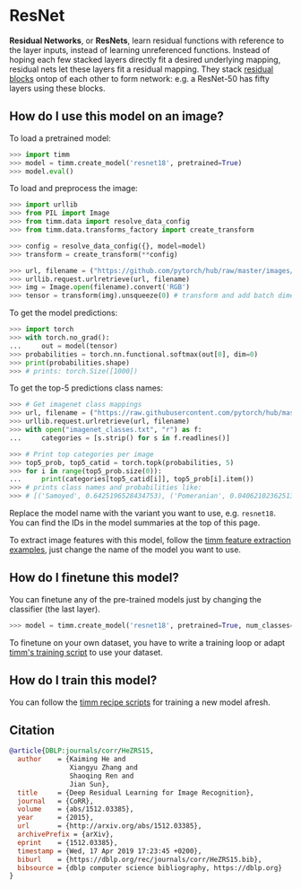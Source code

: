 # ResNet

**Residual Networks**, or **ResNets**, learn residual functions with reference to the layer inputs, instead of learning unreferenced functions. Instead of hoping each few stacked layers directly fit a desired underlying mapping, residual nets let these layers fit a residual mapping. They stack [residual blocks](https://paperswithcode.com/method/residual-block) ontop of each other to form network: e.g. a ResNet-50 has fifty layers using these blocks. 

## How do I use this model on an image?

To load a pretrained model:

```py
>>> import timm
>>> model = timm.create_model('resnet18', pretrained=True)
>>> model.eval()
```

To load and preprocess the image:

```py 
>>> import urllib
>>> from PIL import Image
>>> from timm.data import resolve_data_config
>>> from timm.data.transforms_factory import create_transform

>>> config = resolve_data_config({}, model=model)
>>> transform = create_transform(**config)

>>> url, filename = ("https://github.com/pytorch/hub/raw/master/images/dog.jpg", "dog.jpg")
>>> urllib.request.urlretrieve(url, filename)
>>> img = Image.open(filename).convert('RGB')
>>> tensor = transform(img).unsqueeze(0) # transform and add batch dimension
```

To get the model predictions:

```py
>>> import torch
>>> with torch.no_grad():
...     out = model(tensor)
>>> probabilities = torch.nn.functional.softmax(out[0], dim=0)
>>> print(probabilities.shape)
>>> # prints: torch.Size([1000])
```

To get the top-5 predictions class names:

```py
>>> # Get imagenet class mappings
>>> url, filename = ("https://raw.githubusercontent.com/pytorch/hub/master/imagenet_classes.txt", "imagenet_classes.txt")
>>> urllib.request.urlretrieve(url, filename) 
>>> with open("imagenet_classes.txt", "r") as f:
...     categories = [s.strip() for s in f.readlines()]

>>> # Print top categories per image
>>> top5_prob, top5_catid = torch.topk(probabilities, 5)
>>> for i in range(top5_prob.size(0)):
...     print(categories[top5_catid[i]], top5_prob[i].item())
>>> # prints class names and probabilities like:
>>> # [('Samoyed', 0.6425196528434753), ('Pomeranian', 0.04062102362513542), ('keeshond', 0.03186424449086189), ('white wolf', 0.01739676296710968), ('Eskimo dog', 0.011717947199940681)]
```

Replace the model name with the variant you want to use, e.g. `resnet18`. You can find the IDs in the model summaries at the top of this page.

To extract image features with this model, follow the [timm feature extraction examples](../feature_extraction), just change the name of the model you want to use.

## How do I finetune this model?

You can finetune any of the pre-trained models just by changing the classifier (the last layer).

```py
>>> model = timm.create_model('resnet18', pretrained=True, num_classes=NUM_FINETUNE_CLASSES)
```
To finetune on your own dataset, you have to write a training loop or adapt [timm's training
script](https://github.com/rwightman/pytorch-image-models/blob/master/train.py) to use your dataset.

## How do I train this model?

You can follow the [timm recipe scripts](../training_script) for training a new model afresh.

## Citation

```BibTeX
@article{DBLP:journals/corr/HeZRS15,
  author    = {Kaiming He and
               Xiangyu Zhang and
               Shaoqing Ren and
               Jian Sun},
  title     = {Deep Residual Learning for Image Recognition},
  journal   = {CoRR},
  volume    = {abs/1512.03385},
  year      = {2015},
  url       = {http://arxiv.org/abs/1512.03385},
  archivePrefix = {arXiv},
  eprint    = {1512.03385},
  timestamp = {Wed, 17 Apr 2019 17:23:45 +0200},
  biburl    = {https://dblp.org/rec/journals/corr/HeZRS15.bib},
  bibsource = {dblp computer science bibliography, https://dblp.org}
}
```

<!--
Type: model-index
Collections:
- Name: ResNet
  Paper:
    Title: Deep Residual Learning for Image Recognition
    URL: https://paperswithcode.com/paper/deep-residual-learning-for-image-recognition
Models:
- Name: resnet18
  In Collection: ResNet
  Metadata:
    FLOPs: 2337073152
    Parameters: 11690000
    File Size: 46827520
    Architecture:
    - 1x1 Convolution
    - Batch Normalization
    - Bottleneck Residual Block
    - Convolution
    - Global Average Pooling
    - Max Pooling
    - ReLU
    - Residual Block
    - Residual Connection
    - Softmax
    Tasks:
    - Image Classification
    Training Data:
    - ImageNet
    ID: resnet18
    Crop Pct: '0.875'
    Image Size: '224'
    Interpolation: bilinear
  Code: https://github.com/rwightman/pytorch-image-models/blob/d8e69206be253892b2956341fea09fdebfaae4e3/timm/models/resnet.py#L641
  Weights: https://download.pytorch.org/models/resnet18-5c106cde.pth
  Results:
  - Task: Image Classification
    Dataset: ImageNet
    Metrics:
      Top 1 Accuracy: 69.74%
      Top 5 Accuracy: 89.09%
- Name: resnet26
  In Collection: ResNet
  Metadata:
    FLOPs: 3026804736
    Parameters: 16000000
    File Size: 64129972
    Architecture:
    - 1x1 Convolution
    - Batch Normalization
    - Bottleneck Residual Block
    - Convolution
    - Global Average Pooling
    - Max Pooling
    - ReLU
    - Residual Block
    - Residual Connection
    - Softmax
    Tasks:
    - Image Classification
    Training Data:
    - ImageNet
    ID: resnet26
    Crop Pct: '0.875'
    Image Size: '224'
    Interpolation: bicubic
  Code: https://github.com/rwightman/pytorch-image-models/blob/d8e69206be253892b2956341fea09fdebfaae4e3/timm/models/resnet.py#L675
  Weights: https://github.com/rwightman/pytorch-image-models/releases/download/v0.1-weights/resnet26-9aa10e23.pth
  Results:
  - Task: Image Classification
    Dataset: ImageNet
    Metrics:
      Top 1 Accuracy: 75.29%
      Top 5 Accuracy: 92.57%
- Name: resnet34
  In Collection: ResNet
  Metadata:
    FLOPs: 4718469120
    Parameters: 21800000
    File Size: 87290831
    Architecture:
    - 1x1 Convolution
    - Batch Normalization
    - Bottleneck Residual Block
    - Convolution
    - Global Average Pooling
    - Max Pooling
    - ReLU
    - Residual Block
    - Residual Connection
    - Softmax
    Tasks:
    - Image Classification
    Training Data:
    - ImageNet
    ID: resnet34
    Crop Pct: '0.875'
    Image Size: '224'
    Interpolation: bilinear
  Code: https://github.com/rwightman/pytorch-image-models/blob/d8e69206be253892b2956341fea09fdebfaae4e3/timm/models/resnet.py#L658
  Weights: https://github.com/rwightman/pytorch-image-models/releases/download/v0.1-weights/resnet34-43635321.pth
  Results:
  - Task: Image Classification
    Dataset: ImageNet
    Metrics:
      Top 1 Accuracy: 75.11%
      Top 5 Accuracy: 92.28%
- Name: resnet50
  In Collection: ResNet
  Metadata:
    FLOPs: 5282531328
    Parameters: 25560000
    File Size: 102488165
    Architecture:
    - 1x1 Convolution
    - Batch Normalization
    - Bottleneck Residual Block
    - Convolution
    - Global Average Pooling
    - Max Pooling
    - ReLU
    - Residual Block
    - Residual Connection
    - Softmax
    Tasks:
    - Image Classification
    Training Data:
    - ImageNet
    ID: resnet50
    Crop Pct: '0.875'
    Image Size: '224'
    Interpolation: bicubic
  Code: https://github.com/rwightman/pytorch-image-models/blob/d8e69206be253892b2956341fea09fdebfaae4e3/timm/models/resnet.py#L691
  Weights: https://github.com/rwightman/pytorch-image-models/releases/download/v0.1-weights/resnet50_ram-a26f946b.pth
  Results:
  - Task: Image Classification
    Dataset: ImageNet
    Metrics:
      Top 1 Accuracy: 79.04%
      Top 5 Accuracy: 94.39%
- Name: resnetblur50
  In Collection: ResNet
  Metadata:
    FLOPs: 6621606912
    Parameters: 25560000
    File Size: 102488165
    Architecture:
    - 1x1 Convolution
    - Batch Normalization
    - Blur Pooling
    - Bottleneck Residual Block
    - Convolution
    - Global Average Pooling
    - Max Pooling
    - ReLU
    - Residual Block
    - Residual Connection
    - Softmax
    Tasks:
    - Image Classification
    Training Data:
    - ImageNet
    ID: resnetblur50
    Crop Pct: '0.875'
    Image Size: '224'
    Interpolation: bicubic
  Code: https://github.com/rwightman/pytorch-image-models/blob/d8e69206be253892b2956341fea09fdebfaae4e3/timm/models/resnet.py#L1160
  Weights: https://github.com/rwightman/pytorch-image-models/releases/download/v0.1-weights/resnetblur50-84f4748f.pth
  Results:
  - Task: Image Classification
    Dataset: ImageNet
    Metrics:
      Top 1 Accuracy: 79.29%
      Top 5 Accuracy: 94.64%
- Name: tv_resnet101
  In Collection: ResNet
  Metadata:
    FLOPs: 10068547584
    Parameters: 44550000
    File Size: 178728960
    Architecture:
    - 1x1 Convolution
    - Batch Normalization
    - Bottleneck Residual Block
    - Convolution
    - Global Average Pooling
    - Max Pooling
    - ReLU
    - Residual Block
    - Residual Connection
    - Softmax
    Tasks:
    - Image Classification
    Training Techniques:
    - SGD with Momentum
    - Weight Decay
    Training Data:
    - ImageNet
    ID: tv_resnet101
    LR: 0.1
    Epochs: 90
    Crop Pct: '0.875'
    LR Gamma: 0.1
    Momentum: 0.9
    Batch Size: 32
    Image Size: '224'
    LR Step Size: 30
    Weight Decay: 0.0001
    Interpolation: bilinear
  Code: https://github.com/rwightman/pytorch-image-models/blob/9a25fdf3ad0414b4d66da443fe60ae0aa14edc84/timm/models/resnet.py#L761
  Weights: https://download.pytorch.org/models/resnet101-5d3b4d8f.pth
  Results:
  - Task: Image Classification
    Dataset: ImageNet
    Metrics:
      Top 1 Accuracy: 77.37%
      Top 5 Accuracy: 93.56%
- Name: tv_resnet152
  In Collection: ResNet
  Metadata:
    FLOPs: 14857660416
    Parameters: 60190000
    File Size: 241530880
    Architecture:
    - 1x1 Convolution
    - Batch Normalization
    - Bottleneck Residual Block
    - Convolution
    - Global Average Pooling
    - Max Pooling
    - ReLU
    - Residual Block
    - Residual Connection
    - Softmax
    Tasks:
    - Image Classification
    Training Techniques:
    - SGD with Momentum
    - Weight Decay
    Training Data:
    - ImageNet
    ID: tv_resnet152
    LR: 0.1
    Epochs: 90
    Crop Pct: '0.875'
    LR Gamma: 0.1
    Momentum: 0.9
    Batch Size: 32
    Image Size: '224'
    LR Step Size: 30
    Weight Decay: 0.0001
    Interpolation: bilinear
  Code: https://github.com/rwightman/pytorch-image-models/blob/9a25fdf3ad0414b4d66da443fe60ae0aa14edc84/timm/models/resnet.py#L769
  Weights: https://download.pytorch.org/models/resnet152-b121ed2d.pth
  Results:
  - Task: Image Classification
    Dataset: ImageNet
    Metrics:
      Top 1 Accuracy: 78.32%
      Top 5 Accuracy: 94.05%
- Name: tv_resnet34
  In Collection: ResNet
  Metadata:
    FLOPs: 4718469120
    Parameters: 21800000
    File Size: 87306240
    Architecture:
    - 1x1 Convolution
    - Batch Normalization
    - Bottleneck Residual Block
    - Convolution
    - Global Average Pooling
    - Max Pooling
    - ReLU
    - Residual Block
    - Residual Connection
    - Softmax
    Tasks:
    - Image Classification
    Training Techniques:
    - SGD with Momentum
    - Weight Decay
    Training Data:
    - ImageNet
    ID: tv_resnet34
    LR: 0.1
    Epochs: 90
    Crop Pct: '0.875'
    LR Gamma: 0.1
    Momentum: 0.9
    Batch Size: 32
    Image Size: '224'
    LR Step Size: 30
    Weight Decay: 0.0001
    Interpolation: bilinear
  Code: https://github.com/rwightman/pytorch-image-models/blob/9a25fdf3ad0414b4d66da443fe60ae0aa14edc84/timm/models/resnet.py#L745
  Weights: https://download.pytorch.org/models/resnet34-333f7ec4.pth
  Results:
  - Task: Image Classification
    Dataset: ImageNet
    Metrics:
      Top 1 Accuracy: 73.3%
      Top 5 Accuracy: 91.42%
- Name: tv_resnet50
  In Collection: ResNet
  Metadata:
    FLOPs: 5282531328
    Parameters: 25560000
    File Size: 102502400
    Architecture:
    - 1x1 Convolution
    - Batch Normalization
    - Bottleneck Residual Block
    - Convolution
    - Global Average Pooling
    - Max Pooling
    - ReLU
    - Residual Block
    - Residual Connection
    - Softmax
    Tasks:
    - Image Classification
    Training Techniques:
    - SGD with Momentum
    - Weight Decay
    Training Data:
    - ImageNet
    ID: tv_resnet50
    LR: 0.1
    Epochs: 90
    Crop Pct: '0.875'
    LR Gamma: 0.1
    Momentum: 0.9
    Batch Size: 32
    Image Size: '224'
    LR Step Size: 30
    Weight Decay: 0.0001
    Interpolation: bilinear
  Code: https://github.com/rwightman/pytorch-image-models/blob/9a25fdf3ad0414b4d66da443fe60ae0aa14edc84/timm/models/resnet.py#L753
  Weights: https://download.pytorch.org/models/resnet50-19c8e357.pth
  Results:
  - Task: Image Classification
    Dataset: ImageNet
    Metrics:
      Top 1 Accuracy: 76.16%
      Top 5 Accuracy: 92.88%
-->
